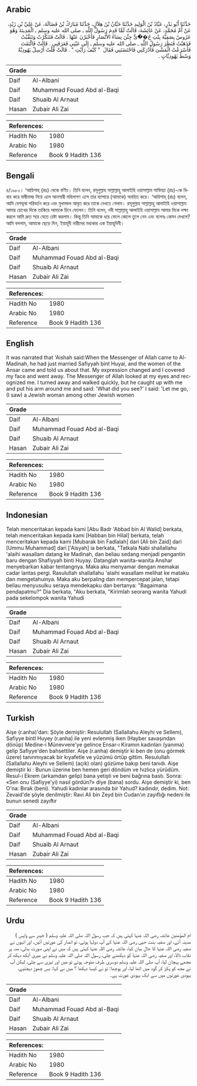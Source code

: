 ## Arabic


<div dir="rtl" lang="ar" style={{fontSize:'larger',backgroundColor:'#f8f9fa',padding:20}}>
حَدَّثَنَا أَبُو بَدْرٍ، عَبَّادُ بْنُ الْوَلِيدِ حَدَّثَنَا حَبَّانُ بْنُ هِلاَلٍ، حَدَّثَنَا مُبَارَكُ بْنُ فَضَالَةَ، عَنْ عَلِيِّ بْنِ زَيْدٍ، عَنْ أُمِّ مُحَمَّدٍ، عَنْ عَائِشَةَ، قَالَتْ لَمَّا قَدِمَ رَسُولُ اللَّهِ ـ صلى الله عليه وسلم ـ الْمَدِينَةَ وَهُوَ عَرُوسٌ بِصَفِيَّةَ بِنْتِ حُ��َىٍّ جِئْنَ نِسَاءُ الأَنْصَارِ فَأَخْبَرْنَ عَنْهَا ‏.‏ قَالَتْ فَتَنَكَّرْتُ وَتَنَقَّبْتُ فَذَهَبْتُ فَنَظَرَ رَسُولُ اللَّهِ ـ صلى الله عليه وسلم ـ إِلَى عَيْنِي فَعَرَفَنِي ‏.‏ قَالَتْ فَالْتَفَتَ فَأَسْرَعْتُ الْمَشْىَ فَأَدْرَكَنِي فَاحْتَضَنَنِي فَقَالَ ‏ "‏ كَيْفَ رَأَيْتِ ‏"‏ ‏.‏ قَالَتْ قُلْتُ أَرْسِلْ يَهُودِيَّةٌ وَسْطَ يَهُودِيَّاتٍ ‏.‏
</div>
<div style={{backgroundColor:'#f8f9fa',padding:20, marginBottom: 10}}><table> <thead> <tr> <th>Grade</th> <th></th> </tr> </thead> <tbody> <tr><td>Daif</td><td>Al-Albani</td></tr><tr><td>Daif</td><td>Muhammad Fouad Abd al-Baqi</td></tr><tr><td>Daif</td><td>Shuaib Al Arnaut</td></tr><tr><td>Hasan</td><td>Zubair Ali Zai</td></tr></tbody></table><table> <thead> <tr> <th>References:</th> <th></th> </tr> </thead> <tbody><tr><td>Hadith No</td><td>1980</td></tr><tr><td>Arabic No</td><td>1980</td></tr><tr><td>Reference</td><td>Book 9 Hadith 136</td></tr></tbody></table></div>

## Bengali


<div dir="ltr" lang="bn" style={{fontSize:'larger',backgroundColor:'#f8f9fa',padding:20}}>
৪/১৯৮০। ‘আয়িশাহ্ (রাঃ) থেকে বর্ণিত। তিনি বলেন, রসূলুল্লাহ সাল্লাল্লাহু আলাইহি ওয়াসাল্লাম সাফিয়্যা (রাঃ)-কে বিবাহ করে মাদ্বীনাহ্য় নিয়ে এলে আনসারী মহিলাগণ এসে তার ব্যাপারে (আমাকে) অবহিত করে। ‘আয়িশাহ্ (রাঃ) বলেন, আমি বেশভূষা পরিবর্তন করে এবং মুখমন্ডল আবৃত করে তাকে দেখতে গেলাম। রসূলুল্লাহ সাল্লাল্লাহু আলাইহি ওয়াসাল্লাম আমার চোখের দিকে তাকিয়ে আমাকে চিনে ফেলেন। তিনি বলেন, নবী সাল্লাল্লাহু আলাইহি ওয়াসাল্লাম আমার দিকে লক্ষ্য করলে আমি দ্রুত সরে যেতে চেষ্টা করলাম। কিন্তু তিনি আমাকে ধরে ফেলে কোলে তুলে নেন এবং বলেনঃ কেমন দেখলে? আমি বললাম, আমাকে ছেড়ে দিন, ইয়াহূদী নারীদের মধ্যকার এক ইয়াহূদিনী।
</div>
<div style={{backgroundColor:'#f8f9fa',padding:20, marginBottom: 10}}><table> <thead> <tr> <th>Grade</th> <th></th> </tr> </thead> <tbody> <tr><td>Daif</td><td>Al-Albani</td></tr><tr><td>Daif</td><td>Muhammad Fouad Abd al-Baqi</td></tr><tr><td>Daif</td><td>Shuaib Al Arnaut</td></tr><tr><td>Hasan</td><td>Zubair Ali Zai</td></tr></tbody></table><table> <thead> <tr> <th>References:</th> <th></th> </tr> </thead> <tbody><tr><td>Hadith No</td><td>1980</td></tr><tr><td>Arabic No</td><td>1980</td></tr><tr><td>Reference</td><td>Book 9 Hadith 136</td></tr></tbody></table></div>

## English


<div dir="ltr" lang="en" style={{fontSize:'larger',backgroundColor:'#f8f9fa',padding:20}}>
It was narrated that 'Aishah said:When the Messenger of Allah came to Al-Madinah, he had just married Safiyyah bint Huyai, and the women of the Ansar came and told us about that. My expression changed and I covered my face and went away. The Messenger of Allah looked at my eyes and recognized me. I turned away and walked quickly, but he caught up with me and put his arm around me and said: 'What did you see?' I said: 'Let me go, (I saw) a Jewish woman among other Jewish women
</div>
<div style={{backgroundColor:'#f8f9fa',padding:20, marginBottom: 10}}><table> <thead> <tr> <th>Grade</th> <th></th> </tr> </thead> <tbody> <tr><td>Daif</td><td>Al-Albani</td></tr><tr><td>Daif</td><td>Muhammad Fouad Abd al-Baqi</td></tr><tr><td>Daif</td><td>Shuaib Al Arnaut</td></tr><tr><td>Hasan</td><td>Zubair Ali Zai</td></tr></tbody></table><table> <thead> <tr> <th>References:</th> <th></th> </tr> </thead> <tbody><tr><td>Hadith No</td><td>1980</td></tr><tr><td>Arabic No</td><td>1980</td></tr><tr><td>Reference</td><td>Book 9 Hadith 136</td></tr></tbody></table></div>

## Indonesian


<div dir="ltr" lang="id" style={{fontSize:'larger',backgroundColor:'#f8f9fa',padding:20}}>
Telah menceritakan kepada kami [Abu Badr 'Abbad bin Al Walid] berkata, telah menceritakan kepada kami [Habban bin Hilal] berkata, telah menceritakan kepada kami [Mubarak bin Fadlalah] dari [Ali bin Zaid] dari [Ummu Muhammad] dari ['Aisyah] ia berkata, "Tatkala Nabi shallallahu 'alaihi wasallam datang ke Madinah, dan beliau sedang menjadi pengantin baru dengan Shafiyyah binti Huyay. Datanglah wanita-wanita Anshar menyebarkan kabar tentangnya. Maka aku menyamar dengan memakai cadar lantas pergi. Rasulullah shallallahu 'alaihi wasallam melihat ke mataku dan mengetahuinya. Maka aku berpaling dan mempercepat jalan, tetapi beliau menyusulku seraya mendekapku dan bertanya: "Bagaimana pendapatmu?" Dia berkata, "Aku berkata, "Kirimlah seorang wanita Yahudi pada sekelompok wanita Yahudi
</div>
<div style={{backgroundColor:'#f8f9fa',padding:20, marginBottom: 10}}><table> <thead> <tr> <th>Grade</th> <th></th> </tr> </thead> <tbody> <tr><td>Daif</td><td>Al-Albani</td></tr><tr><td>Daif</td><td>Muhammad Fouad Abd al-Baqi</td></tr><tr><td>Daif</td><td>Shuaib Al Arnaut</td></tr><tr><td>Hasan</td><td>Zubair Ali Zai</td></tr></tbody></table><table> <thead> <tr> <th>References:</th> <th></th> </tr> </thead> <tbody><tr><td>Hadith No</td><td>1980</td></tr><tr><td>Arabic No</td><td>1980</td></tr><tr><td>Reference</td><td>Book 9 Hadith 136</td></tr></tbody></table></div>

## Turkish


<div dir="ltr" lang="tr" style={{fontSize:'larger',backgroundColor:'#f8f9fa',padding:20}}>
Aişe (r.anha)'dan: Şöyle demiştir: Resulullah (Sallallahu Aleyhi ve Sellem), Safiyye bintl Huyey (r.anha) ile yeni evlenmiş iken (Hayber savaşından dönüp) Medine-i Münevvere'ye gelince Ensar-ı Kiramın kadınları (yanıma) gelip Safiyye'den bahsettiler. Aişe (r.anha) demiştir ki ben de (onu görmek üzere) tanınmıyacak bir kıyafetle ve yüzümü örtüp gittim. Resulullah (Sallallahu Aleyhi ve Sellem) (açık) olan) gözüme bakıp beni tanıdı. Aişe demiştir ki : Bunun üzerine ben hemen geri döndüm ve hızlıca yürüdüm. Resul-i Ekrem (arkamdan gelip) bana yetişti ve beni bağrına bastı. Sonra: «Sen onu (Safiyye'yi) nasıl gördün?» diye (bana) sordu. Aişe demiştir ki, ben O'na: Bırak (beni). Yahudi kadınlar arasında bir Yahud? kadındır, dedim. Not: Zevaid'de şöyle denilmiştir: Ravi Ali bin Zeyd bin Cudan'ın zayıflığı nedeni ile bunun senedi zayıftır
</div>
<div style={{backgroundColor:'#f8f9fa',padding:20, marginBottom: 10}}><table> <thead> <tr> <th>Grade</th> <th></th> </tr> </thead> <tbody> <tr><td>Daif</td><td>Al-Albani</td></tr><tr><td>Daif</td><td>Muhammad Fouad Abd al-Baqi</td></tr><tr><td>Daif</td><td>Shuaib Al Arnaut</td></tr><tr><td>Hasan</td><td>Zubair Ali Zai</td></tr></tbody></table><table> <thead> <tr> <th>References:</th> <th></th> </tr> </thead> <tbody><tr><td>Hadith No</td><td>1980</td></tr><tr><td>Arabic No</td><td>1980</td></tr><tr><td>Reference</td><td>Book 9 Hadith 136</td></tr></tbody></table></div>

## Urdu


<div dir="rtl" lang="ur" style={{fontSize:'larger',backgroundColor:'#f8f9fa',padding:20}}>
ام المؤمنین عائشہ رضی اللہ عنہا کہتی ہیں کہ جب رسول اللہ صلی اللہ علیہ وسلم ( خیبر سے واپس ) مدینہ آئے، اور صفیہ بنت حیی رضی اللہ عنہا کے آپ دولہا ہوئے، تو انصار کی عورتیں آئیں، اور انہوں نے صفیہ رضی اللہ عنہا کا حال بیان کیا، عائشہ رضی اللہ عنہا کہتی ہیں کہ میں نے اپنی صورت بدلی، منہ پر نقاب ڈالا، اور صفیہ رضی اللہ عنہا کو دیکھنے چلی، رسول اللہ صلی اللہ علیہ وسلم نے میری آنکھ دیکھ کر مجھے پہچان لیا، آپ صلی اللہ علیہ وسلم دوسری طرف متوجہ ہوئے تو میں اور تیزی سے چلی، لیکن آپ نے مجھ کو پکڑ کر گود میں اٹھا لیا، اور پوچھا: تو نے کیسا دیکھا ؟ میں نے کہا: بس چھوڑ دیجئیے، یہودی عورتوں میں سے ایک یہودی عورت ہے۔
</div>
<div style={{backgroundColor:'#f8f9fa',padding:20, marginBottom: 10}}><table> <thead> <tr> <th>Grade</th> <th></th> </tr> </thead> <tbody> <tr><td>Daif</td><td>Al-Albani</td></tr><tr><td>Daif</td><td>Muhammad Fouad Abd al-Baqi</td></tr><tr><td>Daif</td><td>Shuaib Al Arnaut</td></tr><tr><td>Hasan</td><td>Zubair Ali Zai</td></tr></tbody></table><table> <thead> <tr> <th>References:</th> <th></th> </tr> </thead> <tbody><tr><td>Hadith No</td><td>1980</td></tr><tr><td>Arabic No</td><td>1980</td></tr><tr><td>Reference</td><td>Book 9 Hadith 136</td></tr></tbody></table></div>
